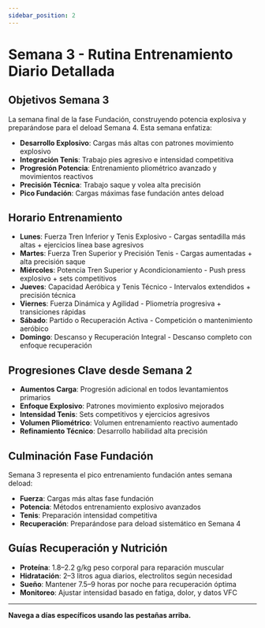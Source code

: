 ```yaml
---
sidebar_position: 2
---
```



<WorkoutNav weekNumber={3} />

# Semana 3 - Rutina Entrenamiento Diario Detallada

## Objetivos Semana 3

La semana final de la fase Fundación, construyendo potencia explosiva y preparándose para el deload Semana 4. Esta semana enfatiza:

- **Desarrollo Explosivo**: Cargas más altas con patrones movimiento explosivo
- **Integración Tenis**: Trabajo pies agresivo e intensidad competitiva
- **Progresión Potencia**: Entrenamiento pliométrico avanzado y movimientos reactivos
- **Precisión Técnica**: Trabajo saque y volea alta precisión
- **Pico Fundación**: Cargas máximas fase fundación antes deload

## Horario Entrenamiento

- **Lunes**: Fuerza Tren Inferior y Tenis Explosivo - Cargas sentadilla más altas + ejercicios línea base agresivos
- **Martes**: Fuerza Tren Superior y Precisión Tenis - Cargas aumentadas + alta precisión saque
- **Miércoles**: Potencia Tren Superior y Acondicionamiento - Push press explosivo + sets competitivos
- **Jueves**: Capacidad Aeróbica y Tenis Técnico - Intervalos extendidos + precisión técnica
- **Viernes**: Fuerza Dinámica y Agilidad - Pliometría progresiva + transiciones rápidas
- **Sábado**: Partido o Recuperación Activa - Competición o mantenimiento aeróbico
- **Domingo**: Descanso y Recuperación Integral - Descanso completo con enfoque recuperación

## Progresiones Clave desde Semana 2

- **Aumentos Carga**: Progresión adicional en todos levantamientos primarios
- **Enfoque Explosivo**: Patrones movimiento explosivo mejorados
- **Intensidad Tenis**: Sets competitivos y ejercicios agresivos
- **Volumen Pliométrico**: Volumen entrenamiento reactivo aumentado
- **Refinamiento Técnico**: Desarrollo habilidad alta precisión

## Culminación Fase Fundación

Semana 3 representa el pico entrenamiento fundación antes semana deload:
- **Fuerza**: Cargas más altas fase fundación
- **Potencia**: Métodos entrenamiento explosivo avanzados
- **Tenis**: Preparación intensidad competitiva
- **Recuperación**: Preparándose para deload sistemático en Semana 4

## Guías Recuperación y Nutrición

- **Proteína**: 1.8–2.2 g/kg peso corporal para reparación muscular
- **Hidratación**: 2–3 litros agua diarios, electrolitos según necesidad
- **Sueño**: Mantener 7.5–9 horas por noche para recuperación óptima
- **Monitoreo**: Ajustar intensidad basado en fatiga, dolor, y datos VFC

---

**Navega a días específicos usando las pestañas arriba.**